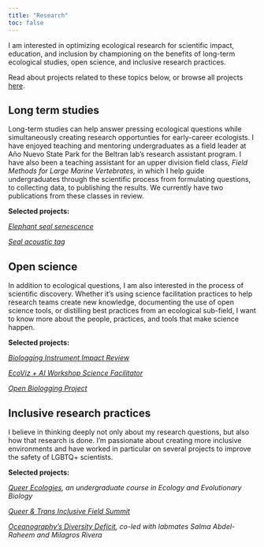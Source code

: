 ```yaml
---
title: "Research"
toc: false 
---
```


I am interested in optimizing ecological research for scientific impact, education, and inclusion by championing on the benefits of long-term ecological studies, open science, and inclusive research practices.

Read about projects related to these topics below, or browse all projects [here](https://allisonpayne.github.io/projects.html).

## Long term studies

Long-term studies can help answer pressing ecological questions while simultaneously creating research opportunties for early-career ecologists. I have enjoyed teaching and mentoring undergraduates as a field leader at Año Nuevo State Park for the Beltran lab's research assistant program. I have also been a teaching assistant for an upper division field class, *Field Methods for Large Marine Vertebrates,* in which I help guide undergraduates through the scientific process from formulating questions, to collecting data, to publishing the results. We currently have two publications from these classes in review.

**Selected projects:**

[*Elephant seal senescence*](https://allisonpayne.github.io/sealaging/paperv3.html)

[*Seal acoustic tag*](https://allisonpayne.github.io/projects/Seal%20Acoustic%20Tag/)

## Open science

In addition to ecological questions, I am also interested in the process of scientific discovery. Whether it's using science facilitation practices to help research teams create new knowledge, documenting the use of open science tools, or distilling best practices from an ecological sub-field, I want to know more about the people, practices, and tools that make science happen.

**Selected projects:**

[*Biologging Instrument Impact Review*](https://ecoevorxiv.org/repository/view/6784/)

[*EcoViz + AI Workshop Science Facilitator*](https://harmless-dolomite-426.notion.site/ac0866fc656441d7a26c071ad528ed15?v=8f6278b036774b7b86e969dbc31e3de4)

[*Open Biologging Project*](https://flukeandfeather.github.io/openbiologging/)

## Inclusive research practices

I believe in thinking deeply not only about my research questions, but also how that research is done. I'm passionate about creating more inclusive environments and have worked in particular on several projects to improve the safety of LGBTQ+ scientists.

**Selected projects:**

[*Queer Ecologies*](https://allisonpayne.github.io/queerecologies/)*, an undergraduate course in Ecology and Evolutionary Biology*

[*Queer & Trans Inclusive Field Summit*](https://jasper-cat-921.notion.site/43bde69971c8403d91cb2f9a4fb18e75?v=16b6c3408d514d34ada36ebf36d1db99)

[*Oceanography's Diversity Deficit*](https://tos.org/oceanography/assets/docs/36-4-payne.pdf)*, co-led with labmates Salma Abdel-Raheem and Milagros Rivera*
